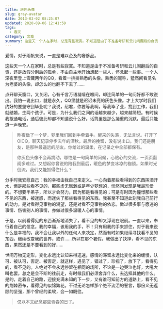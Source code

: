 ```yaml
---
title: 灰色头像
slug: gray-avatar
date: 2013-03-02 08:25:07
updated: 2020-09-06 12:41:59
tags:
  - 春天
category: 文章
summary: 这些天一个人在家时，总是有些寂寞。不知道是由于不准备考研和云儿闹翻后的自责，还是放假分别后的孤单，不由自主地开始想起一些人，怀念起一些事。
---
```


爱情，对于雨帆来说，一直是难以企及的奢侈品。

这些天一个人在家时，总是有些寂寞。不知道是由于不准备考研和云儿闹翻后的自责，还是放假分别后的孤单，不由自主地开始想起一些人，怀念起一些事。一个人深夜里登上雪藏两年的QQ，看着一排排熟悉的头像，熟悉的昵称，猛然间看见名为老婆的头像，却怎么的也翻不下去了……

点开聊天窗口，又关闭，心有千言万语凝噎在喉间，却连简单的一句问好都不敢说出。我怕一说出口，就是永久，QQ里就是迟迟未亮的灰色头像。才上大学时我们约好的要坚守到毕业呢？我说，绍君，你要等我啊，等我毕了业，找到工作，我们就结婚，生两个孩子。可是，为什么我们之间的话越来越少，越来越简短。有时候我拨通电话，通后彼此却都不知道说什么好，话筒里是那么凝重的沉默，最后只能道一声晚安。

>昨夜做了一个梦，梦里我们回到手牵着手。醒来的失落，无法言说。打开了OICQ，聊天记录停步去年的深秋。最后的挽留，没有说出口。我们还是朋友，是那种最遥远的朋友。你给过的温柔，在记录之中全部都保有。
>
>你灰色头像不会再跳动，哪怕是一句简单的问候，心贴心的交流，一页页翻阅多难过。又想起你曾说的陪我到最后，暖色的梦变冰凉的枷锁。如果时光倒流，我们又能抓得住什么？

分手时我安慰自己：我的幸福由我自己来定义。一心向着那些看得到的东西挥洒汗水，但是那些看不见的，那些虚无飘渺或是年少梦想的，恍然间发现是我最珍爱的。不想要半吊子，所以才会努力，因为那是看得见的；可是有时因为憧憬那些看不见的东西，被迷惑，而迷失了那些看得见的东西。我甚至不知道此刻我自己前行的动力，是对看得见事物的渴望，还是对看不见事物的依恋。做过很多事与愿违的事情、伤害别人的事情，亦做过很多温暖人心的事情。

于是，以前看得见的东西渐渐地消失了，看不见的却又浮现在眼前。一直以来，奉行着自己的信念，我的幸福，该用我的手，不！只有用我的手来抓住，对于我来说什么是幸福的，我不会让我以外的任何人来决定，然而有时如果继续寻找看不见的东西，继续改变我的世界，或许……所以在那个暑假，我做出了抉择，看不见的东西，果然还是不要看到的好……

世间万物无定形，变化永远比认知来得迅速，感情的滞留永远比变化来的缓慢，认可、被认可，否定、被否定，就这样，遇见了，错过了，珍视了，放下了，看得见的，看不见的。人绝对不会永远停留在相同的场所，不论是一边哭泣也好，大吼大叫也罢，总之是会不断的往前走，有时候我们必须舍弃什么，去选择其他的什么。是的，走着自己的路，迎接充满未知的下一步，又有谁可知前方的道路上，看不见的荆棘密布，看得见的似锦繁花。不过无论怎样那个绝不流泪的誓言，那份义无返顾的坚强，那个曾经的柔软，会一如既往。

>仅以本文纪念那些青春的日子。
